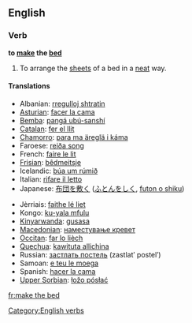 ==English==

===Verb===
'''to [[make]] the [[bed]]'''

# To arrange the [[sheets]] of a bed in a [[neat]] way.

====Translations====
{{trans-top|to prepare a bed for later use and for tidiness}}
* Albanian: [[rregulloj shtratin]]
* [[Asturian]]: [[facer la cama]]
* [[Bemba]]: [[pangá ubú-sanshí]]
* [[Catalan]]: [[fer el llit]]
* [[Chamorro]]: [[para ma äreglä i káma]]
* Faroese: [[reiða song]]
* French: [[faire le lit]]
* [[Frisian]]: [[bêdmeitsje]]
* Icelandic: [[búa um rúmið]]
* Italian: [[rifare il letto]]
* Japanese: [[布団を敷く]] ([[ふとんをしく]], [[futon o shiku]])
{{trans-mid}}
* Jèrriais: [[faithe lé liet]]
* Kongo: [[ku-yala mfulu]]
* [[Kinyarwanda]]: [[gusasa]]
* [[Macedonian]]: [[наместување кревет]]
* [[Occitan]]: [[far lo lièch]]
* [[Quechua]]: [[kawituta allichina]]
* Russian: [[застлать постель]] (zastlatʹ postelʹ)
* Samoan: [[e teu le moega]]
* Spanish: [[hacer la cama]]
* [[Upper Sorbian]]: [[łožo pósłać]]
{{trans-bottom}}

[[Category:English verbs]]

[[fr:make the bed]]